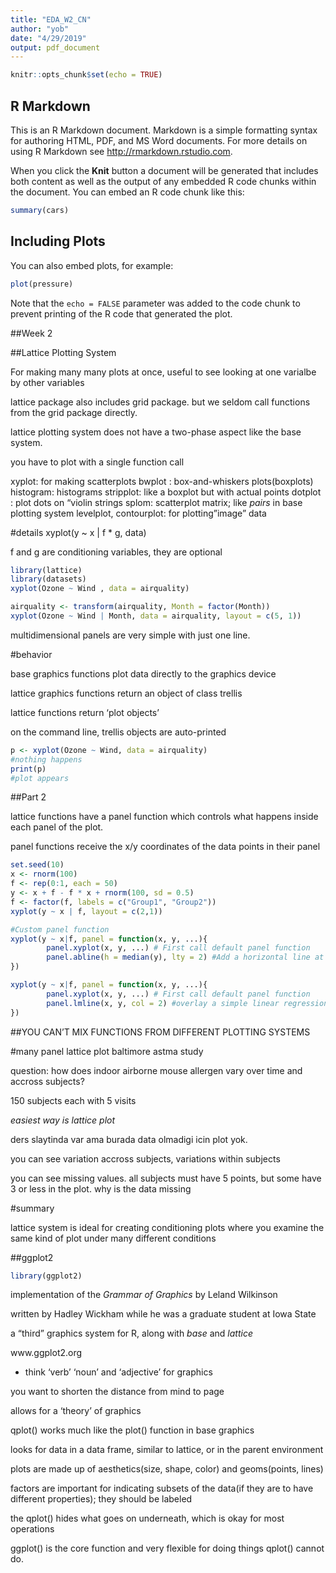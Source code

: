```yaml
---
title: "EDA_W2_CN"
author: "yob"
date: "4/29/2019"
output: pdf_document
---
```


```r
knitr::opts_chunk$set(echo = TRUE)
```

## R Markdown

This is an R Markdown document. Markdown is a simple formatting syntax for authoring HTML, PDF, and MS Word documents. For more details on using R Markdown see <http://rmarkdown.rstudio.com>.

When you click the **Knit** button a document will be generated that includes both content as well as the output of any embedded R code chunks within the document. You can embed an R code chunk like this:

```r
summary(cars)
```

## Including Plots

You can also embed plots, for example:

```r
plot(pressure)
```

Note that the `echo = FALSE` parameter was added to the code chunk to prevent printing of the R code that generated the plot.



##Week 2

##Lattice Plotting System

For making many many plots at once, useful to see looking at one varialbe by other variables

lattice package also includes grid package. but we seldom call functions from the grid package directly.

lattice plotting system does not have a two-phase aspect like the base system.

you have to plot with a single function call


xyplot: for making scatterplots
bwplot : box-and-whiskers plots(boxplots)
histogram: histograms
stripplot: like a boxplot but with actual points
dotplot : plot dots on "violin strings
splom: scatterplot matrix; like *pairs* in base plotting system
levelplot, contourplot: for plotting "image" data


#details
xyplot(y ~ x | f * g, data)

f and g are conditioning variables, they are optional

```r
library(lattice)
library(datasets)
xyplot(Ozone ~ Wind , data = airquality)

```

```r
airquality <- transform(airquality, Month = factor(Month))
xyplot(Ozone ~ Wind | Month, data = airquality, layout = c(5, 1))
```
multidimensional panels are very simple with just one line.




#behavior

base graphics functions plot data directly to the graphics device

lattice graphics functions return an object of class trellis

lattice functions return 'plot objects'

on the command line, trellis objects are auto-printed


```r
p <- xyplot(Ozone ~ Wind, data = airquality)
#nothing happens
print(p)
#plot appears
```



##Part 2

lattice functions have a panel function which controls what happens inside each panel of the plot.

panel functions receive the x/y coordinates of the data points in their panel

```r
set.seed(10)
x <- rnorm(100)
f <- rep(0:1, each = 50)
y <- x + f - f * x + rnorm(100, sd = 0.5)
f <- factor(f, labels = c("Group1", "Group2"))
xyplot(y ~ x | f, layout = c(2,1))
```



```r
#Custom panel function
xyplot(y ~ x|f, panel = function(x, y, ...){
        panel.xyplot(x, y, ...) # First call default panel function
        panel.abline(h = median(y), lty = 2) #Add a horizontal line at the median
})
```


```r
xyplot(y ~ x|f, panel = function(x, y, ...){
        panel.xyplot(x, y, ...) # First call default panel function
        panel.lmline(x, y, col = 2) #overlay a simple linear regression line
})
```


##YOU CAN'T MIX FUNCTIONS FROM DIFFERENT PLOTTING SYSTEMS

#many panel lattice plot
baltimore astma study

question: how does indoor airborne mouse allergen vary over time and accross subjects?

150 subjects
each with 5 visits

*easiest way is lattice plot*

ders slaytinda var ama burada data olmadigi icin plot yok.

you can see variation accross subjects, variations within subjects

you can see missing values. all subjects must have 5 points, but some have 3 or less in the plot. why is the data missing

#summary

lattice system is ideal for creating conditioning plots where you examine the same kind of plot under many different conditions

##ggplot2

```r
library(ggplot2)
```

implementation of the *Grammar of Graphics* by Leland Wilkinson

written by Hadley Wickham while he was a graduate student at Iowa State

a "third" graphics system for R, along with *base* and *lattice*

www.ggplot2.org

- think 'verb' 'noun' and 'adjective' for graphics

you want to shorten the distance from mind to page

allows for a 'theory' of graphics


qplot()
works much like the plot() function in base graphics

looks for data in a data frame, similar to lattice, or in the parent environment

plots are made up of aesthetics(size, shape, color) and geoms(points, lines)

factors are important for indicating subsets of the data(if they are to have different properties); they should be labeled

the qplot() hides what goes on underneath, which is okay for most operations

ggplot() is the core function and very flexible for doing things qplot() cannot do.




